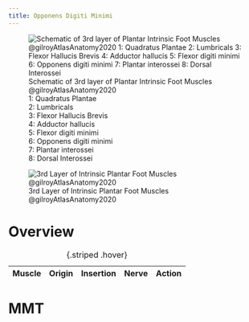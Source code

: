 ```yaml
---
title: Opponens Digiti Minimi
---
```


:::{layout-ncol="3"}
![Schematic of 3rd layer of Plantar Intrinsic Foot Muscles @gilroyAtlasAnatomy2020 </br> 1: Quadratus Plantae </br> 2: Lumbricals </br> 3: Flexor Hallucis Brevis </br> 4: Adductor hallucis </br> 5: Flexor digiti minimi </br> 6: Opponens digiti minimi </br> 7: Plantar interossei </br> 8: Dorsal Interossei](/The Archive/Anatomy/Skeletal Muscles/Lower limb muscles/Ankle and Foot/Intrinsic Dorsal Foot Muscles/images/gilroyatlas fig33.21b schematic intrinsic 3rd layer foot muscles.png)

![3rd Layer of Intrinsic Plantar Foot Muscles @gilroyAtlasAnatomy2020](/The Archive/Anatomy/Skeletal Muscles/Lower limb muscles/Ankle and Foot/Intrinsic Dorsal Foot Muscles/images/gilroyatlas fig33.22b intrinsic 3rd layer foot muscles.png)
:::

# Overview

| Muscle  | Origin | Insertion | Nerve | Action |
|------|--------|-------|----------|--------|

: {.striped .hover}




# MMT 


